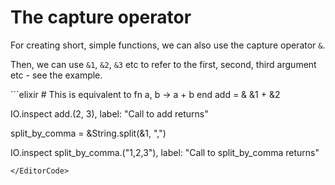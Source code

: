 
# The capture operator

For creating short, simple functions, we can also use the capture operator `&`.

Then, we can use `&1`, `&2`, `&3` etc to refer to the first, second, third argument etc - see the example.

<EditorCode>
```elixir
# This is equivalent to fn a, b -> a + b end
add = & &1 + &2

IO.inspect add.(2, 3), label: "Call to add returns"

split_by_comma = &String.split(&1, ",")

IO.inspect split_by_comma.("1,2,3"),
  label: "Call to split_by_comma returns"
```
</EditorCode>
